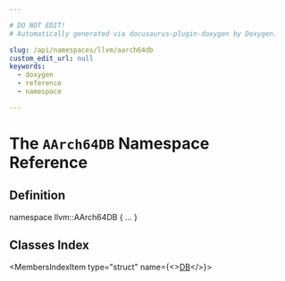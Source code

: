 ```yaml
---

# DO NOT EDIT!
# Automatically generated via docusaurus-plugin-doxygen by Doxygen.

slug: /api/namespaces/llvm/aarch64db
custom_edit_url: null
keywords:
  - doxygen
  - reference
  - namespace

---
```





# The `AArch64DB` Namespace Reference

<DoxygenPage pluginConfig={pluginConfig}>



## Definition

<CodeBlock>namespace llvm::AArch64DB &#123; ... &#125;</CodeBlock>

## Classes Index

<MembersIndex>

<MembersIndexItem
  type="struct"
  name={<><a href="/docs/api/structs/llvm/aarch64db/db">DB</a></>}>
</MembersIndexItem>

</MembersIndex>


</DoxygenPage>
